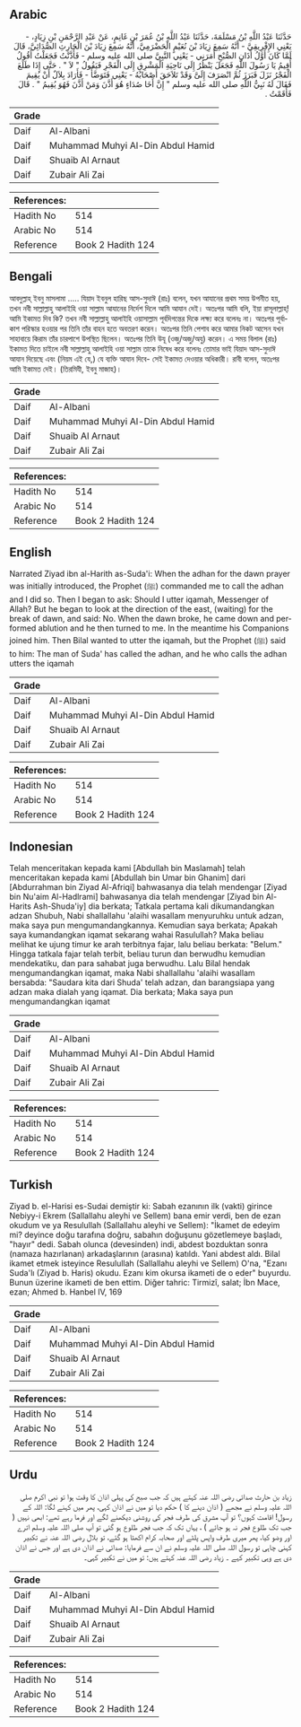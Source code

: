 ## Arabic


<div dir="rtl" lang="ar" style={{fontSize:'larger',backgroundColor:'#f8f9fa',padding:20}}>
حَدَّثَنَا عَبْدُ اللَّهِ بْنُ مَسْلَمَةَ، حَدَّثَنَا عَبْدُ اللَّهِ بْنُ عُمَرَ بْنِ غَانِمٍ، عَنْ عَبْدِ الرَّحْمَنِ بْنِ زِيَادٍ، - يَعْنِي الإِفْرِيقِيَّ - أَنَّهُ سَمِعَ زِيَادَ بْنَ نُعَيْمٍ الْحَضْرَمِيَّ، أَنَّهُ سَمِعَ زِيَادَ بْنَ الْحَارِثِ الصُّدَائِيَّ، قَالَ لَمَّا كَانَ أَوَّلُ أَذَانِ الصُّبْحِ أَمَرَنِي - يَعْنِي النَّبِيَّ صلى الله عليه وسلم - فَأَذَّنْتُ فَجَعَلْتُ أَقُولُ أُقِيمُ يَا رَسُولَ اللَّهِ فَجَعَلَ يَنْظُرُ إِلَى نَاحِيَةِ الْمَشْرِقِ إِلَى الْفَجْرِ فَيَقُولُ ‏"‏ لاَ ‏"‏ ‏.‏ حَتَّى إِذَا طَلَعَ الْفَجْرُ نَزَلَ فَبَرَزَ ثُمَّ انْصَرَفَ إِلَىَّ وَقَدْ تَلاَحَقَ أَصْحَابُهُ - يَعْنِي فَتَوَضَّأَ - فَأَرَادَ بِلاَلٌ أَنْ يُقِيمَ فَقَالَ لَهُ نَبِيُّ اللَّهِ صلى الله عليه وسلم ‏"‏ إِنَّ أَخَا صُدَاءٍ هُوَ أَذَّنَ وَمَنْ أَذَّنَ فَهُوَ يُقِيمُ ‏"‏ ‏.‏ قَالَ فَأَقَمْتُ ‏.‏
</div>
<div style={{backgroundColor:'#f8f9fa',padding:20, marginBottom: 10}}><table> <thead> <tr> <th>Grade</th> <th></th> </tr> </thead> <tbody> <tr><td>Daif</td><td>Al-Albani</td></tr><tr><td>Daif</td><td>Muhammad Muhyi Al-Din Abdul Hamid</td></tr><tr><td>Daif</td><td>Shuaib Al Arnaut</td></tr><tr><td>Daif</td><td>Zubair Ali Zai</td></tr></tbody></table><table> <thead> <tr> <th>References:</th> <th></th> </tr> </thead> <tbody><tr><td>Hadith No</td><td>514</td></tr><tr><td>Arabic No</td><td>514</td></tr><tr><td>Reference</td><td>Book 2 Hadith 124</td></tr></tbody></table></div>

## Bengali


<div dir="ltr" lang="bn" style={{fontSize:'larger',backgroundColor:'#f8f9fa',padding:20}}>
আবদুল্লাহ্ ইবনু মাসলামা ..... যিয়াদ ইবনুল হারিছ আস-সুদাঈ (রাঃ) বলেন, যখন আযানের প্রথম সময় উপনীত হয়, তখন নবী সাল্লাল্লাহু আলাইহি ওয়া সাল্লাম আযানের নির্দেশ দিলে আমি আযান দেই। অতঃপর আমি বলি, ইয়া রাসূলাল্লাহ্! আমি ইকামত দিব কি? তখন নবী সাল্লাল্লাহু আলাইহি ওয়াসাল্লাম পূর্বদিগন্তের দিকে লক্ষ্য করে বলেনঃ না। অতঃপর পূর্বাকাশ পরিস্কার হওয়ার পর তিনি তাঁর বাহন হতে অবতরণ করেন। অতঃপর তিনি পেশাব করে আমার নিকট আসেন যখন সাহাবায়ে কিরাম তাঁর চারপাশে উপস্থিত ছিলেন। অতঃপর তিনি উযূ (ওজু/অজু/অযু) করেন। এ সময় বিলাল (রাঃ) ইকামত দিতে চাইলে নবী সাল্লাল্লাহু আলাইহি ওয়া সাল্লাম তাকে নিষেধ করে বলেনঃ তোমার ভাই যিয়াদ আস-সুদাঈ আযান দিয়েছে এবং (নিয়ম এই যে,) যে ব্যক্তি আযান দিবে- সেই ইকামত দেওয়ার অধিকারী। রাবী বলেন, অতঃপর আমি ইকামত দেই। (তিরমিযী, ইবনু মাজাহ)।
</div>
<div style={{backgroundColor:'#f8f9fa',padding:20, marginBottom: 10}}><table> <thead> <tr> <th>Grade</th> <th></th> </tr> </thead> <tbody> <tr><td>Daif</td><td>Al-Albani</td></tr><tr><td>Daif</td><td>Muhammad Muhyi Al-Din Abdul Hamid</td></tr><tr><td>Daif</td><td>Shuaib Al Arnaut</td></tr><tr><td>Daif</td><td>Zubair Ali Zai</td></tr></tbody></table><table> <thead> <tr> <th>References:</th> <th></th> </tr> </thead> <tbody><tr><td>Hadith No</td><td>514</td></tr><tr><td>Arabic No</td><td>514</td></tr><tr><td>Reference</td><td>Book 2 Hadith 124</td></tr></tbody></table></div>

## English


<div dir="ltr" lang="en" style={{fontSize:'larger',backgroundColor:'#f8f9fa',padding:20}}>
Narrated Ziyad ibn al-Harith as-Suda'i: When the adhan for the dawn prayer was initially introduced, the Prophet (ﷺ) commanded me to call the adhan and I did so. Then I began to ask: Should I utter iqamah, Messenger of Allah? But he began to look at the direction of the east, (waiting) for the break of dawn, and said: No. When the dawn broke, he came down and performed ablution and he then turned to me. In the meantime his Companions joined him. Then Bilal wanted to utter the iqamah, but the Prophet (ﷺ) said to him: The man of Suda' has called the adhan, and he who calls the adhan utters the iqamah
</div>
<div style={{backgroundColor:'#f8f9fa',padding:20, marginBottom: 10}}><table> <thead> <tr> <th>Grade</th> <th></th> </tr> </thead> <tbody> <tr><td>Daif</td><td>Al-Albani</td></tr><tr><td>Daif</td><td>Muhammad Muhyi Al-Din Abdul Hamid</td></tr><tr><td>Daif</td><td>Shuaib Al Arnaut</td></tr><tr><td>Daif</td><td>Zubair Ali Zai</td></tr></tbody></table><table> <thead> <tr> <th>References:</th> <th></th> </tr> </thead> <tbody><tr><td>Hadith No</td><td>514</td></tr><tr><td>Arabic No</td><td>514</td></tr><tr><td>Reference</td><td>Book 2 Hadith 124</td></tr></tbody></table></div>

## Indonesian


<div dir="ltr" lang="id" style={{fontSize:'larger',backgroundColor:'#f8f9fa',padding:20}}>
Telah menceritakan kepada kami [Abdullah bin Maslamah] telah menceritakan kepada kami [Abdullah bin Umar bin Ghanim] dari [Abdurrahman bin Ziyad Al-Afriqi] bahwasanya dia telah mendengar [Ziyad bin Nu'aim Al-Hadlrami] bahwasanya dia telah mendengar [Ziyad bin Al-Harits Ash-Shuda'iy] dia berkata; Tatkala pertama kali dikumandangkan adzan Shubuh, Nabi shallallahu 'alaihi wasallam menyuruhku untuk adzan, maka saya pun mengumandangkannya. Kemudian saya berkata; Apakah saya kumandangkan iqamat sekarang wahai Rasulullah? Maka beliau melihat ke ujung timur ke arah terbitnya fajar, lalu beliau berkata: "Belum." Hingga tatkala fajar telah terbit, beliau turun dan berwudhu kemudian mendekatiku, dan para sahabat juga berwudhu. Lalu Bilal hendak mengumandangkan iqamat, maka Nabi shallallahu 'alaihi wasallam bersabda: "Saudara kita dari Shuda' telah adzan, dan barangsiapa yang adzan maka dialah yang iqamat. Dia berkata; Maka saya pun mengumandangkan iqamat
</div>
<div style={{backgroundColor:'#f8f9fa',padding:20, marginBottom: 10}}><table> <thead> <tr> <th>Grade</th> <th></th> </tr> </thead> <tbody> <tr><td>Daif</td><td>Al-Albani</td></tr><tr><td>Daif</td><td>Muhammad Muhyi Al-Din Abdul Hamid</td></tr><tr><td>Daif</td><td>Shuaib Al Arnaut</td></tr><tr><td>Daif</td><td>Zubair Ali Zai</td></tr></tbody></table><table> <thead> <tr> <th>References:</th> <th></th> </tr> </thead> <tbody><tr><td>Hadith No</td><td>514</td></tr><tr><td>Arabic No</td><td>514</td></tr><tr><td>Reference</td><td>Book 2 Hadith 124</td></tr></tbody></table></div>

## Turkish


<div dir="ltr" lang="tr" style={{fontSize:'larger',backgroundColor:'#f8f9fa',padding:20}}>
Ziyad b. el-Harisi es-Sudai demiştir ki: Sabah ezanının ilk (vakti) girince Nebiyy-i Ekrem (Sallallahu aleyhi ve Sellem) bana emir verdi, ben de ezan okudum ve ya Resulullah (Sallallahu aleyhi ve Sellem): "İkamet de edeyim mi? deyince doğu tarafına doğru, sabahın doğuşunu gözetlemeye başladı, "hayır" dedi. Sabah olunca (devesinden) indi, abdest bozduktan sonra (namaza hazırlanan) arkadaşlarının (arasına) katıldı. Yani abdest aldı. Bilal ikamet etmek isteyince Resulullah (Sallallahu aleyhi ve Sellem) O'na, "Ezanı Suda'lı (Ziyad b. Haris) okudu. Ezanı kim okursa ikameti de o eder" buyurdu. Bunun üzerine ikameti de ben ettim. Diğer tahric: Tirmizî, salat; İbn Mace, ezan; Ahmed b. Hanbel IV, 169
</div>
<div style={{backgroundColor:'#f8f9fa',padding:20, marginBottom: 10}}><table> <thead> <tr> <th>Grade</th> <th></th> </tr> </thead> <tbody> <tr><td>Daif</td><td>Al-Albani</td></tr><tr><td>Daif</td><td>Muhammad Muhyi Al-Din Abdul Hamid</td></tr><tr><td>Daif</td><td>Shuaib Al Arnaut</td></tr><tr><td>Daif</td><td>Zubair Ali Zai</td></tr></tbody></table><table> <thead> <tr> <th>References:</th> <th></th> </tr> </thead> <tbody><tr><td>Hadith No</td><td>514</td></tr><tr><td>Arabic No</td><td>514</td></tr><tr><td>Reference</td><td>Book 2 Hadith 124</td></tr></tbody></table></div>

## Urdu


<div dir="rtl" lang="ur" style={{fontSize:'larger',backgroundColor:'#f8f9fa',padding:20}}>
زیاد بن حارث صدائی رضی اللہ عنہ کہتے ہیں کہ جب صبح کی پہلی اذان کا وقت ہوا تو نبی اکرم صلی اللہ علیہ وسلم نے مجھے ( اذان دینے کا ) حکم دیا تو میں نے اذان کہی، پھر میں کہنے لگا: اللہ کے رسول! اقامت کہوں؟ تو آپ مشرق کی طرف فجر کی روشنی دیکھنے لگے اور فرما رہے تھے: ابھی نہیں ( جب تک طلوع فجر نہ ہو جائے ) ، یہاں تک کہ جب فجر طلوع ہو گئی تو آپ صلی اللہ علیہ وسلم اترے اور وضو کیا، پھر میری طرف واپس پلٹے اور صحابہ کرام اکھٹا ہو گئے، تو بلال رضی اللہ عنہ نے تکبیر کہنی چاہی تو رسول اللہ صلی اللہ علیہ وسلم نے ان سے فرمایا: صدائی نے اذان دی ہے اور جس نے اذان دی ہے وہی تکبیر کہے ۔ زیاد رضی اللہ عنہ کہتے ہیں: تو میں نے تکبیر کہی۔
</div>
<div style={{backgroundColor:'#f8f9fa',padding:20, marginBottom: 10}}><table> <thead> <tr> <th>Grade</th> <th></th> </tr> </thead> <tbody> <tr><td>Daif</td><td>Al-Albani</td></tr><tr><td>Daif</td><td>Muhammad Muhyi Al-Din Abdul Hamid</td></tr><tr><td>Daif</td><td>Shuaib Al Arnaut</td></tr><tr><td>Daif</td><td>Zubair Ali Zai</td></tr></tbody></table><table> <thead> <tr> <th>References:</th> <th></th> </tr> </thead> <tbody><tr><td>Hadith No</td><td>514</td></tr><tr><td>Arabic No</td><td>514</td></tr><tr><td>Reference</td><td>Book 2 Hadith 124</td></tr></tbody></table></div>
